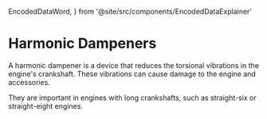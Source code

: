   EncodedDataWord,
} from '@site/src/components/EncodedDataExplainer'

# Harmonic Dampeners

A harmonic dampener is a device that reduces the torsional vibrations in the
engine's crankshaft. These vibrations can cause damage to the engine and
accessories.

They are important in engines with long crankshafts, such as straight-six or
straight-eight engines.
